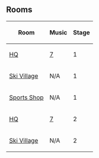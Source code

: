 

==Rooms==
<center>
{|class="wikitable sortable"
!Room!!Music!!Stage
|-
|[[Media:RoomsAgent-PopcornExplosion.swf|HQ]]||[[Media:Music7.swf|7]]||1
|-
|[[Media:RoomsVillage-PopcornExplosion.swf|Ski Village]]||N/A||1
|-
|[[Media:RoomsSport-PopcornExplosion.swf|Sports Shop]]||N/A||1
|-
|[[Media:RoomsAgent-PopcornExplosion 2.swf|HQ]]||[[Media:Music7.swf|7]]||2
|-
|[[Media:RoomsVillage-PopcornExplosion 2.swf|Ski Village]]||N/A||2
|}


{{Events}}